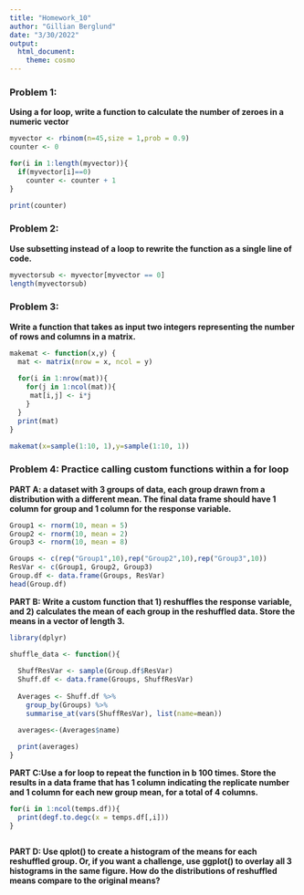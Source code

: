 ```yaml
---
title: "Homework_10"
author: "Gillian Berglund"
date: "3/30/2022"
output: 
  html_document: 
    theme: cosmo
---
```

### Problem 1:
**Using a for loop, write a function to calculate the number of zeroes in a numeric vector**

```r
myvector <- rbinom(n=45,size = 1,prob = 0.9)
counter <- 0

for(i in 1:length(myvector)){
  if(myvector[i]==0)
    counter <- counter + 1
}

print(counter)
```

### Problem 2: 
**Use subsetting instead of a loop to rewrite the function as a single line of code.**

```r
myvectorsub <- myvector[myvector == 0]
length(myvectorsub)
```

### Problem 3:
**Write a function that takes as input two integers representing the number of rows and columns in a matrix.**

```r

makemat <- function(x,y) {
  mat <- matrix(nrow = x, ncol = y)
  
  for(i in 1:nrow(mat)){
    for(j in 1:ncol(mat)){
     mat[i,j] <- i*j
    }
  }
  print(mat)
}

makemat(x=sample(1:10, 1),y=sample(1:10, 1))
```

### Problem 4: Practice calling custom functions within a for loop
**PART A: a dataset with 3 groups of data, each group drawn from a distribution with a different mean. The final data frame should have 1 column for group and 1 column for the response variable.**

```r
Group1 <- rnorm(10, mean = 5)
Group2 <- rnorm(10, mean = 2)
Group3 <- rnorm(10, mean = 8)

Groups <- c(rep("Group1",10),rep("Group2",10),rep("Group3",10))
ResVar <- c(Group1, Group2, Group3)
Group.df <- data.frame(Groups, ResVar) 
head(Group.df)

```

**PART B: Write a custom function that 1) reshuffles the response variable, and 2) calculates the mean of each group in the reshuffled data. Store the means in a vector of length 3.**

```r
library(dplyr)

shuffle_data <- function(){
  
  ShuffResVar <- sample(Group.df$ResVar)
  Shuff.df <- data.frame(Groups, ShuffResVar)
  
  Averages <- Shuff.df %>%
    group_by(Groups) %>%
    summarise_at(vars(ShuffResVar), list(name=mean))

  averages<-(Averages$name)
  
  print(averages)
}

```

**PART C:Use a for loop to repeat the function in b 100 times. Store the results in a data frame that has 1 column indicating the replicate number and 1 column for each new group mean, for a total of 4 columns.**

```r
for(i in 1:ncol(temps.df)){
  print(degf.to.degc(x = temps.df[,i]))
}



```

**PART D: Use qplot() to create a histogram of the means for each reshuffled group. Or, if you want a challenge, use ggplot() to overlay all 3 histograms in the same figure. How do the distributions of reshuffled means compare to the original means?**
```r



```



